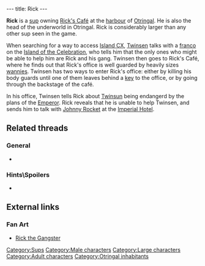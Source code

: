 ---
title: Rick
---

{{Character|
Name=Rick|
Image=RICK.jpg|
Race=[[Sup]]|
Gender=Male|
Size=Large|
Age=Adult}}

'''Rick''' is a [[sup]] owning [[Rick's Café]] at the [[Otringal harbour|harbour]] of [[Otringal]]. He is also the head of the underworld in Otringal. Rick is considerably larger than any other sup seen in the game.

When searching for a way to access [[Island CX]], [[Twinsen]] talks with a [[franco]] on the [[Island of the Celebration]], who tells him that the only ones who might be able to help him are Rick and his gang. Twinsen then goes to Rick's Café, where he finds out that Rick's office is well guarded by heavily sizes [[wannies]]. Twinsen has two ways to enter Rick's office: either by killing his body guards until one of them leaves behind a [[key]] to the office, or by going through the backstage of the café.

In his office, Twinsen tells Rick about [[Twinsun]] being endangerd by the plans of the [[Emperor]]. Rick reveals that he is unable to help Twinsen, and sends him to talk with [[Johnny Rocket]] at the [[Imperial Hotel]].

==Related threads==
===General===
* {{thread|id=7112|title=The Godfather}}

===Hints\Spoilers===
* {{thread|id=12581|title=Talking to Rick}}

==External links==
===Fan Art===
* [http://www.deviantart.com/view/21244940/ Rick the Gangster]

{{Stub}}

[[Category:Sups]]
[[Category:Male characters]]
[[Category:Large characters]]
[[Category:Adult characters]]
[[Category:Otringal inhabitants]]